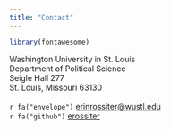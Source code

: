 ```yaml
---
title: "Contact"
---
```


```r
library(fontawesome)
```


Washington University in St. Louis\
Department of Political Science\
Seigle Hall 277\
St. Louis, Missouri 63130\
\
`r fa("envelope")` [erinrossiter@wustl.edu](mailto:erinrossiter@wustl.edu)\
`r fa("github")` [erossiter](https://github.com/erossiter)\





